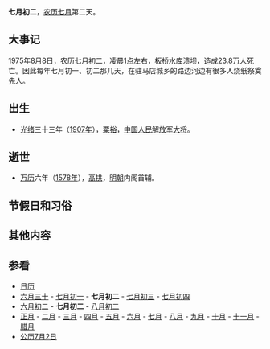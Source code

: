 {{Lunar07Calendar}}
'''七月初二'''，[[农历|农历]][[七月_(农历)|七月]]第二天。

== 大事记 ==
1975年8月8日，农历七月初二，凌晨1点左右，板桥水库溃坝，造成23.8万人死亡。因此每年七月初一、初二那几天，在驻马店城乡的路边河边有很多人烧纸祭奠先人。

== 出生 ==
*[[光绪|光绪]]三十三年（[[1907年|1907年]]），[[粟裕|粟裕]]，[[中国人民解放军|中国人民解放军]][[大将|大将]]。

== 逝世 ==
*[[万历|万历]]六年（[[1578年|1578年]]），[[高拱|高拱]]，[[明朝|明朝]]内阁首辅。

== 节假日和习俗 ==

== 其他内容 ==

== 参看 ==
*[[历史上的今天|日历]]
*[[六月三十|六月三十]] - [[七月初一|七月初一]] - '''七月初二''' - [[七月初三|七月初三]] - [[七月初四|七月初四]] 
*[[六月初二|六月初二]] - '''七月初二''' - [[八月初二|八月初二]]
*[[正月|正月]] - [[二月_(农历)|二月]] - [[三月_(农历)|三月]] - [[四月_(农历)|四月]] - [[五月_(农历)|五月]] - [[六月_(农历)|六月]] - [[七月_(农历)|七月]] - [[八月_(农历)|八月]] - [[九月_(农历)|九月]] - [[十月_(农历)|十月]] - [[十一月_(农历)|十一月]] - [[腊月|腊月]]
*[[公历|公历]][[7月2日|7月2日]]
